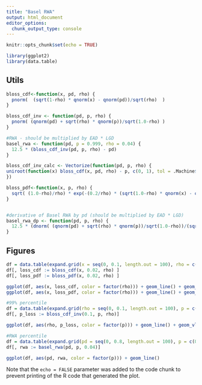 ---
title: "Basel RWA"
output: html_document
editor_options: 
  chunk_output_type: console
---

```{r setup, include=FALSE}
knitr::opts_chunk$set(echo = TRUE)

library(ggplot2)
library(data.table)
```

## Utils

```{r basel_utils}

bloss_cdf<-function(x, pd, rho) {
  pnorm(  (sqrt(1-rho) * qnorm(x) - qnorm(pd))/sqrt(rho)  )
}

bloss_cdf_inv <- function(pd, p, rho) {
  pnorm( (qnorm(pd) + sqrt(rho) * qnorm(p))/sqrt(1.0-rho) )
}

#RWA - should be multiplied by EAD * LGD
basel_rwa <- function(pd, p = 0.999, rho = 0.04) {
  12.5 * (bloss_cdf_inv(pd, p, rho) - pd)
}

bloss_cdf_inv_calc <- Vectorize(function(pd, p, rho) {
uniroot(function(x) bloss_cdf(x, pd, rho) - p, c(0, 1), tol = .Machine$double.eps )$root  
})

bloss_pdf<-function(x, p, rho) {
  sqrt( (1.0-rho)/rho) * exp(-(0.2/rho) * (sqrt(1.0-rho) * qnorm(x) - qnorm(p))^2 +0.5*(qnorm(x))^2)
}


#derivative of Basel RWA by pd (should be multiplied by EAD * LGD)
basel_rwa_dp <- function(pd, p, rho) {
  12.5 * (dnorm( (qnorm(pd) + sqrt(rho) * qnorm(p))/sqrt(1.0-rho))/(sqrt(1.0-rho) * dnorm(qnorm(pd))) - 1)
}


```

## Figures

```{r my_figures, echo=FALSE}

df = data.table(expand.grid(x = seq(0, 0.1, length.out = 100), rho = c(0.04, 0.1) ))
df[, loss_cdf := bloss_cdf(x, 0.02, rho) ]
df[, loss_pdf := bloss_pdf(x, 0.02, rho) ]

ggplot(df, aes(x, loss_cdf, color = factor(rho))) + geom_line() + geom_vline(xintercept = 0.02, linetype = 'dashed')
ggplot(df, aes(x, loss_pdf, color = factor(rho))) + geom_line() + geom_vline(xintercept = 0.02, linetype = 'dashed')

#99% percentile
df = data.table(expand.grid(rho = seq(0, 0.1, length.out = 100), p = c(0.9, 0.99) ))
df[, p_loss := bloss_cdf_inv(0.1, p, rho)]

ggplot(df, aes(rho, p_loss, color = factor(p))) + geom_line() + geom_vline(xintercept = 0.04, linetype = 'dashed')

#RWA percentile
df = data.table(expand.grid(pd = seq(0, 0.8, length.out = 100), p = c(0.9, 0.99) ))
df[, rwa := basel_rwa(pd, p, 0.04)]

ggplot(df, aes(pd, rwa, color = factor(p))) + geom_line()

```

Note that the `echo = FALSE` parameter was added to the code chunk to prevent printing of the R code that generated the plot.
